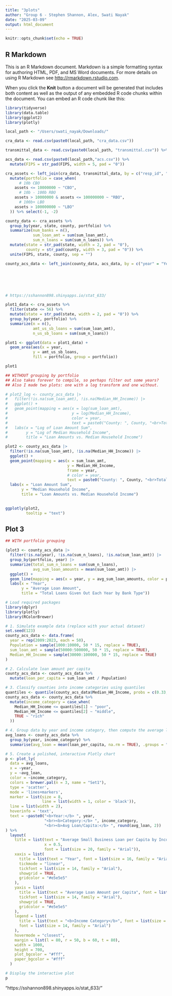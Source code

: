 ```yaml
---
title: "3plots"
author: "Group 6 - Stephen Shannon, Alex, Swati Nayak"
date: "2025-03-09"
output: html_document
---
```


```r
knitr::opts_chunk$set(echo = TRUE)
```

## R Markdown

This is an R Markdown document. Markdown is a simple formatting syntax for authoring HTML, PDF, and MS Word documents. For more details on using R Markdown see <http://rmarkdown.rstudio.com>.

When you click the **Knit** button a document will be generated that includes both content as well as the output of any embedded R code chunks within the document. You can embed an R code chunk like this:

```r

library(tidyverse)
library(data.table)
library(ggplot2)
library(plotly)

```

```r

local_path <- "/Users/swati_nayak/Downloads/"

cra_data <- read.csv(paste0(local_path, "cra_data.csv"))

transmittal_data <- read.csv(paste0(local_path, "transmittal.csv")) %>% mutate(assets = assets)

acs_data <- read.csv(paste0(local_path,"acs.csv")) %>%
  mutate(FIPS = str_pad(FIPS, width = 5, pad = "0"))

cra_assets <- left_join(cra_data, transmittal_data, by = c("resp_id", "agency", "year")) %>%
  mutate(portfolio = case_when(
      # 10b CBO
    assets <= 10000000 ~ "CBO",
      # 10b - 100b RBO
    assets > 10000000 & assets <= 100000000 ~ "RBO",
      # 100b+ LBO
    assets > 100000000 ~ "LBO"
  )) %>% select(-1, -2)

county_data <- cra_assets %>%
  group_by(year, state, county, portfolio) %>%
  summarize(num_banks = n(),
            sum_loan_amt = sum(sum_loan_amt),
            sum_n_loans = sum(sum_n_loans)) %>% 
  mutate(state = str_pad(state, width = 2, pad = "0"),
         county = str_pad(county, width = 3, pad = "0")) %>% 
  unite(FIPS, state, county, sep = "")

county_acs_data <- left_join(county_data, acs_data, by = c("year" = "Year", "FIPS"))







```

```r

# https://sshannon898.shinyapps.io/stat_633/

plot1_data <- cra_assets %>%
  filter(state <= 56) %>%
  mutate(state = str_pad(state, width = 2, pad = "0")) %>% 
  group_by(year, portfolio) %>%
  summarize(n = n(),
            amt_us_sb_loans = sum(sum_loan_amt),
            n_us_sb_loans = sum(sum_n_loans))

plot1 <- ggplot(data = plot1_data) +
  geom_area(aes(x = year,
            y = amt_us_sb_loans,
            fill = portfolio, group = portfolio))

plot1

```

```r

## WITHOUT grouping by portfolio
## Also takes forever to compile, so perhaps filter out some years?
## Also I made two plots: one with a log transform and one without.

# plot2_log <- county_acs_data |>
#   filter(!is.na(sum_loan_amt), !is.na(Median_HH_Income)) |>
#   ggplot() +
#   geom_point(mapping = aes(x = log(sum_loan_amt),
#                            y = log(Median_HH_Income),
#                            color = year,
#                            text = paste0("County: ", County, "<br>Total Loan Amount: ", sum_loan_amt, "<br>Median Household Income: ", Median_HH_Income, "<br>Year:", year))) +
#   labs(x = "Log of Loan Amount Sum",
#        y = "Log of Median Household Income",
#        title = "Loan Amounts vs. Median Household Income")

plot2 <- county_acs_data |>
  filter(!is.na(sum_loan_amt), !is.na(Median_HH_Income)) |>
  ggplot() +
  geom_point(mapping = aes(x = sum_loan_amt,
                           y = Median_HH_Income,
                           frame = year,
                           # color = year,
                           text = paste0("County: ", County, "<br>Total Loan Amount: ", sum_loan_amt, "<br>Median Household Income: ", Median_HH_Income, "<br>Year:", year))) +
  labs(x = "Loan Amount Sum",
       y = "Median Household Income",
       title = "Loan Amounts vs. Median Household Income")
 

ggplotly(plot2,
         tooltip = "text")
```

## Plot 3

```r

## WITH portfolio grouping

(plot3 <- county_acs_data |>
  filter(!is.na(year), !is.na(sum_n_loans), !is.na(sum_loan_amt)) |>
  group_by(portfolio, year) |>
  summarize(total_sum_n_loans = sum(sum_n_loans),
            avg_sum_loan_amounts = mean(sum_loan_amt)) |>
  ggplot() +
  geom_line(mapping = aes(x = year, y = avg_sum_loan_amounts, color = portfolio)) +
  labs(x = "Year",
       y = "Average Loan Amount",
       title = "Total Loans Given Out Each Year by Bank Type"))
```

```r
# Load required packages
library(dplyr)
library(plotly)
library(RColorBrewer)

# 1. Simulate example data (replace with your actual dataset)
set.seed(123)
county_acs_data <- data.frame(
  year = rep(2009:2023, each = 50),
  Population = sample(1000:10000, 50 * 15, replace = TRUE),
  sum_loan_amt = sample(50000:500000, 50 * 15, replace = TRUE),
  Median_HH_Income = sample(30000:100000, 50 * 15, replace = TRUE)
)

# 2. Calculate loan amount per capita
county_acs_data <- county_acs_data %>%
  mutate(loan_per_capita = sum_loan_amt / Population)

# 3. Classify counties into income categories using quantiles
quantiles <- quantile(county_acs_data$Median_HH_Income, probs = c(0.33, 0.66), na.rm = TRUE)
county_acs_data <- county_acs_data %>%
  mutate(income_category = case_when(
    Median_HH_Income <= quantiles[1] ~ "poor",
    Median_HH_Income <= quantiles[2] ~ "middle",
    TRUE ~ "rich"
  ))

# 4. Group data by year and income category, then compute the average loan per capita
avg_loans <- county_acs_data %>%
  group_by(year, income_category) %>%
  summarise(avg_loan = mean(loan_per_capita, na.rm = TRUE), .groups = "drop")

# 5. Create a polished, interactive Plotly chart
p <- plot_ly(
  data = avg_loans,
  x = ~year,
  y = ~avg_loan,
  color = ~income_category,
  colors = brewer.pal(n = 3, name = "Set1"),
  type = 'scatter',
  mode = 'lines+markers',
  marker = list(size = 8,
                line = list(width = 1, color = 'black')),
  line = list(width = 2),
  hoverinfo = 'text',
  text = ~paste0("<b>Year:</b> ", year,
                 "<br><b>Category:</b> ", income_category,
                 "<br><b>Avg Loan/Capita:</b> ", round(avg_loan, 2))
) %>%
  layout(
    title = list(text = "Average Small Business Loan per Capita by Income Category",
                 x = 0.5,
                 font = list(size = 20, family = "Arial")),
    xaxis = list(
      title = list(text = "Year", font = list(size = 16, family = "Arial")),
      tickmode = "linear",
      tickfont = list(size = 14, family = "Arial"),
      showgrid = TRUE,
      gridcolor = "#e5e5e5"
    ),
    yaxis = list(
      title = list(text = "Average Loan Amount per Capita", font = list(size = 16, family = "Arial")),
      tickfont = list(size = 14, family = "Arial"),
      showgrid = TRUE,
      gridcolor = "#e5e5e5"
    ),
    legend = list(
      title = list(text = "<b>Income Category</b>", font = list(size = 16, family = "Arial")),
      font = list(size = 14, family = "Arial")
    ),
    hovermode = "closest",
    margin = list(l = 80, r = 50, b = 60, t = 80),
    width = 1000,
    height = 700,
    plot_bgcolor = "#fff",
    paper_bgcolor = "#fff"
  )

# Display the interactive plot
p
```

"https://sshannon898.shinyapps.io/stat_633/"

